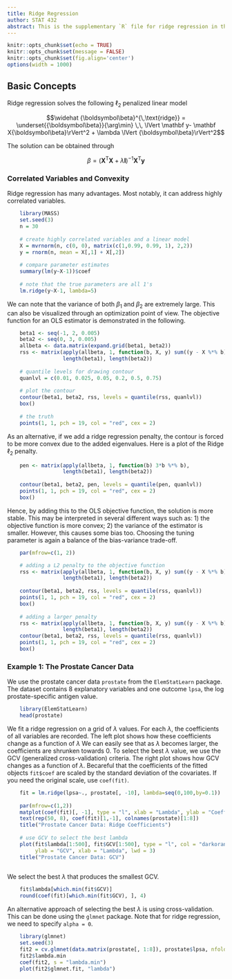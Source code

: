 ```yaml
---
title: Ridge Regression
author: STAT 432
abstract: This is the supplementary `R` file for ridge regression in the lecture note "Penalized".
---
```


```r
knitr::opts_chunk$set(echo = TRUE)
knitr::opts_chunk$set(message = FALSE)
knitr::opts_chunk$set(fig.align='center')
options(width = 1000)
```

\newcommand{\bbeta}[0]{{\boldsymbol\beta}}
\newcommand{\bX}[0]{\mathbf X}
\newcommand{\bI}[0]{\mathbf I}
\newcommand{\by}[0]{\mathbf y}
\newcommand{\T}[0]{\text{T}}

## Basic Concepts

Ridge regression solves the following $\ell_2$ penalized linear model 

$$\widehat \bbeta^{\,\text{ridge}} = \underset{\bbeta}{\arg\min} \,\, \lVert \by - \bX \bbeta \rVert^2 + \lambda \lVert \bbeta \rVert^2$$

The solution can be obtained through 

$$\beta = \big(\bX^\T \bX + \lambda \bI\big)^{-1} \bX^\T \by $$

### Correlated Variables and Convexity

Ridge regression has many advantages. Most notably, it can address highly correlated variables. 

```r
    library(MASS)
    set.seed(3)
    n = 30
    
    # create highly correlated variables and a linear model
    X = mvrnorm(n, c(0, 0), matrix(c(1,0.99, 0.99, 1), 2,2))
    y = rnorm(n, mean = X[,1] + X[,2])
    
    # compare parameter estimates
    summary(lm(y~X-1))$coef
    
    # note that the true parameters are all 1's
    lm.ridge(y~X-1, lambda=5)
```

We can note that the variance of both $\beta_1$ and $\beta_2$ are extremely large. This can also be visualized through an optimization point of view. The objective function for an OLS estimator is demonstrated in the following.

```r
    beta1 <- seq(-1, 2, 0.005)
    beta2 <- seq(0, 3, 0.005)
    allbeta <- data.matrix(expand.grid(beta1, beta2))
    rss <- matrix(apply(allbeta, 1, function(b, X, y) sum((y - X %*% b)^2), X, y), 
                  length(beta1), length(beta2))
    
    # quantile levels for drawing contour
    quanlvl = c(0.01, 0.025, 0.05, 0.2, 0.5, 0.75)
    
    # plot the contour
    contour(beta1, beta2, rss, levels = quantile(rss, quanlvl))
    box()
    
    # the truth
    points(1, 1, pch = 19, col = "red", cex = 2)
```

As an alternative, if we add a ridge regression penalty, the contour is forced to be more convex due to the added eigenvalues. Here is a plot of the Ridge $\ell_2$ penalty.

```r
    pen <- matrix(apply(allbeta, 1, function(b) 3*b %*% b),
                  length(beta1), length(beta2))
    
    contour(beta1, beta2, pen, levels = quantile(pen, quanlvl))
    points(1, 1, pch = 19, col = "red", cex = 2)
    box()
```

Hence, by adding this to the OLS objective function, the solution is more stable. This may be interpreted in several different ways such as: 1) the objective function is more convex; 2) the variance of the estimator is smaller. However, this causes some bias too. Choosing the tuning parameter is again a balance of the bias-variance trade-off. 

```r
    par(mfrow=c(1, 2))    

    # adding a L2 penalty to the objective function
    rss <- matrix(apply(allbeta, 1, function(b, X, y) sum((y - X %*% b)^2) + 3*b %*% b, X, y),
                  length(beta1), length(beta2))
    
    contour(beta1, beta2, rss, levels = quantile(rss, quanlvl))
    points(1, 1, pch = 19, col = "red", cex = 2)
    box()
    
    # adding a larger penalty
    rss <- matrix(apply(allbeta, 1, function(b, X, y) sum((y - X %*% b)^2) + 20*b %*% b, X, y),
                  length(beta1), length(beta2))
    contour(beta1, beta2, rss, levels = quantile(rss, quanlvl))
    points(1, 1, pch = 19, col = "red", cex = 2)
    box()
```

### Example 1: The Prostate Cancer Data

We use the prostate cancer data `prostate` from the `ElemStatLearn` package. The dataset contains 8 explanatory variables and one outcome `lpsa`, the log prostate-specific antigen value. 

```r
    library(ElemStatLearn)
    head(prostate)
```

We fit a ridge regression on a grid of $\lambda$ values. For each $\lambda$, the coefficients of all variables are recorded. The left plot shows how these coefficients change as a function of $\lambda$ We can easily see that as $\lambda$ becomes larger, the coefficients are shrunken towards 0. To select the best $\lambda$ value, we use the GCV (generalized cross-validation) criteria. The right plot shows how GCV changes as a function of $\lambda$. Becareful that the coefficients of the fitted objects `fit$coef` are scaled by the standard deviation of the covariates. If you need the original scale, use `coef(fit)`.

```r
    fit = lm.ridge(lpsa~., prostate[, -10], lambda=seq(0,100,by=0.1))
    
    par(mfrow=c(1,2))
    matplot(coef(fit)[, -1], type = "l", xlab = "Lambda", ylab = "Coefficients")
    text(rep(50, 8), coef(fit)[1,-1], colnames(prostate)[1:8])
    title("Prostate Cancer Data: Ridge Coefficients")
    
    # use GCV to select the best lambda
    plot(fit$lambda[1:500], fit$GCV[1:500], type = "l", col = "darkorange", 
         ylab = "GCV", xlab = "Lambda", lwd = 3)
    title("Prostate Cancer Data: GCV")
    
```

We select the best $\lambda$ that produces the smallest GCV. 

```r
    fit$lambda[which.min(fit$GCV)]
    round(coef(fit)[which.min(fit$GCV), ], 4)
```

An alternative approach of selecting the best $\lambda$ is using cross-validation. This can be done using the `glmnet` package. Note that for ridge regression, we need to specify `alpha = 0`.

```r
    library(glmnet)
    set.seed(3)
    fit2 = cv.glmnet(data.matrix(prostate[, 1:8]), prostate$lpsa, nfolds = 10, alpha = 1)
    fit2$lambda.min
    coef(fit2, s = "lambda.min")
    plot(fit2$glmnet.fit, "lambda")
```
